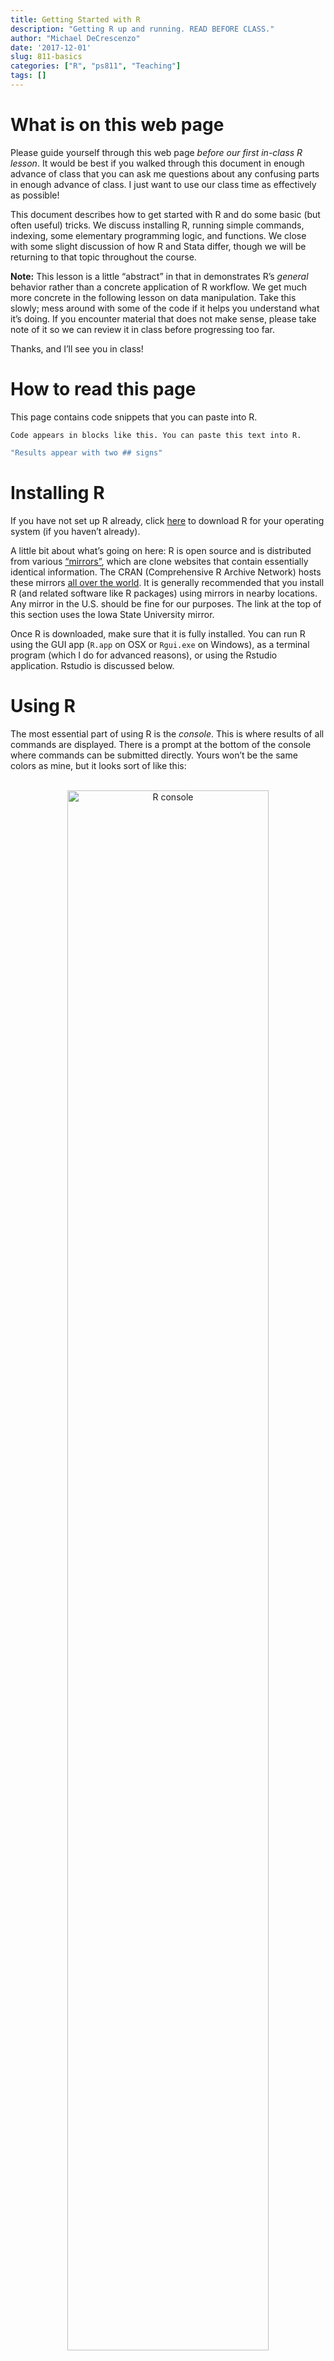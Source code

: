 ```yaml
---
title: Getting Started with R
description: "Getting R up and running. READ BEFORE CLASS."
author: "Michael DeCrescenzo"
date: '2017-12-01'
slug: 811-basics
categories: ["R", "ps811", "Teaching"]
tags: []
---
```


# What is on this web page

Please guide yourself through this web page *before our first in-class R lesson*. It would be best if you walked through this document in enough advance of class that you can ask me questions about any confusing parts in enough advance of class. I just want to use our class time as effectively as possible!

This document describes how to get started with R and do some basic (but often useful) tricks. We discuss installing R, running simple commands, indexing, some elementary programming logic, and functions. We close with some slight discussion of how R and Stata differ, though we will be returning to that topic throughout the course.

**Note:** This lesson is a little "abstract" in that in demonstrates R's *general* behavior rather than a concrete application of R workflow. We get much more concrete in the following lesson on data manipulation. Take this slowly; mess around with some of the code if it helps you understand what it's doing. If you encounter material that does not make sense, please take note of it so we can review it in class before progressing too far.

Thanks, and I'll see you in class!


# How to read this page

This page contains code snippets that you can paste into R. 

```
Code appears in blocks like this. You can paste this text into R.
```

```r
"Results appear with two ## signs"
```



# Installing R

If you have not set up R already, click [here](https://mirror.las.iastate.edu/CRAN/) to download R for your operating system (if you haven't already). 

A little bit about what's going on here: R is open source and is distributed from various ["mirrors"](https://en.wikipedia.org/wiki/Mirror_website), which are clone websites that contain essentially identical information. The CRAN (Comprehensive R Archive Network) hosts these mirrors [all over the world](https://cran.r-project.org/mirrors.html). It is generally recommended that you install R (and related software like R packages) using mirrors in nearby locations. Any mirror in the U.S. should be fine for our purposes. The link at the top of this section uses the Iowa State University mirror.

Once R is downloaded, make sure that it is fully installed. You can run R using the GUI app (`R.app` on OSX or `Rgui.exe` on Windows), as a terminal program (which I do for advanced reasons), or using the Rstudio application. Rstudio is discussed below.



# Using R

The most essential part of using R is the *console*. This is where results of all commands are displayed. There is a prompt at the bottom of the console where commands can be submitted directly. Yours won't be the same colors as mine, but it looks sort of like this:

<center>
  <br>
  <img src="img/r-console.png"  alt="R console" style="width: 80%">
</center>
<br>

Although you can type commands directly into the console, most commands should be written in a *script file*. Script files serve the same purpose as they do in Stata; they provide a record of all commands you want to run in your analysis. This lets you replicate your analysis the next day, the next week, the next year, or whenever (presuming your code does not become obsolete with future package versions, for example).



# Open a script file

Use whatever program you desire to open a script file. The basic R GUI application has a script editor that can be accessed using the `File` menu or a keyboard shortcut. Many R users prefer to manage R projects using [Rstudio](https://www.rstudio.com/products/rstudio/), an [IDE](https://en.wikipedia.org/wiki/Integrated_development_environment) that provides several tools for interacting with R. Windows users may find Notepad++ or TextMate to be useful text editors. Advanced programmers may use Emacs or Vim with some package (such as ESS for Emacs) to speak to the R console. I would recommend any external editor that can send commands to the R console and, as you become more comfortable with R, that contains some keyboard shortcuts for creating fast R code. Rstudio comes standard with many such shortcuts.

Personally, I prefer to edit R script using the [Sublime Text](https://www.sublimetext.com/) editor and the [R-Box package](https://packagecontrol.io/packages/R-Box).^[Package control does not come default with Sublime Text, but it is a universal component of any Sublime user's experience. Instructions for installing and using Package Control can be found [here](https://packagecontrol.io/installation).] Sublime has a nice system for editing custom keyboard macros for any language you frequently use, which I use liberally.^[Individuals who are already comfortable with Sublime should feel free to raid my custom settings, which can be obtained through my [Github page](https://github.com/mikedecr/sublime-user-folder).]

Script files should begin with some description of the script. You can include comments (text that will not be executed as R commands) after the `#` symbol. For example, your script file for this lesson might contain some comments at the top like...

```r
# ------------------------------------------------------------
#  PS 811: statistical computing for political science
#  Lesson 1: Basics of R
# ------------------------------------------------------------
```

Comments are great for describing what code is doing, planning an analysis, writing notes to yourself. Comments are also great for *pseudocode*, which are notes to yourself that "translate" what code is doing into English. We will see some examples of this as the course progresses.

At the top of my script files, I typically include some code that sets up my project:

- create subdirectories for storing output (we will talk about this in future lessons)
- load relevant packages
- set project-wide options (graphics themes, graphics colors, any other things I want to store)

Although a script file can be imperfect while a project is being developed, a well-written script file for a finished project should be organized, easy to read, and run from top to bottom without any errors. This is important for ensuring that you can retrace the steps of your analysis.

Save this file. In your `ps811` folder on your computer (which you should have...), create a section for R containing a "lessons" folder. Save this document in `ps811/R/lessons/`.^[This notation signifies a folder directory pathway. Slashes indicate folders.] 




# Executing commands

Just like Stata, the R interface is 
a REPL---that is, Read-Evaluate-Print Loop. That means R processes commands one at a time without the need to pre-compile any code (compilation essentially happens during execution).^[Interestingly, this makes R slower than languages that require pre-compilation---such as C++, which is the basis of the Stan language for writing Bayesian models. Much of Bayesian analysis is waiting for models to compile (and then waiting for the sampler to run...lots of waiting in Bayes).]

Just to demonstrate some basic R behavior, let's run a few commands.

First, R works as a calculator. It can handle mathematical expressions. Paste or type the following lines of code DIRECTLY into the console.

```r
1 + 1
2 + 2
100 * 2
500 / 4
```

You will notice that the results of each calculation will print beside a little `[1]`. Ignore this for now; we will explain it later.

Now take the above block of code and paste the commands into your script file. Try to run the commands from the script file using a keyboard shortcut. Most computers and interfaces use `super + enter`, where `super` refers to `Ctrl` on PCs or `Cmd` on Macs. Windows machines may use a different shortcut, such as `Ctrl + R`. Take this opportunity to look up the appropriate keyboard shortcut on your own, *before coming to lecture!* :-)



# Everything is an Object

We don't usually manipulate mathematical expressions this atomically in R. Instead we treat data as variables. Before we jump into that, we should explain how R treats variables. 

In R, everything is an object. I can store an arbitrary value as a variable, which is an object. A text string can be an object. An entire dataset. A variable within a dataset can be thought of as an object within another object. It's all objects. This makes R very flexible, although some object manipulations are obviously out of bounds (can't add `4 + "fish"`, for example).



# Variables

We can store and manipulate variables in R. Just as how in math the expression $x + 4$ can take different values depending on the value of $x$, we can do similar things with R. 

First, we'll "assign" a value to a variable using the assignment operator `<-`. The `<-` is a combination of a less-than sign `<` and a hyphen `-`.

For example,

```r
x <- 5
```

Now the variable `x` has the value of `5`, which is to say, `x` and `5` now mean the same thing! 

We can display the contents of any object by simply typing the object name. Print out `x`...

```r
x
```

...and we get back a `5`.

Do some math with `x`...

```r
x + 4
```

You can read the `<-` operator as "gets." So in the above example, `x` "gets" the value of 5. For simple expressions, `<-` can mean "equals," but as we begin working with more complex objects (such as the results of a statistical model), saying "equals" in your head becomes a little more difficult to justify.


# More variables: vectors

We can assign a series of values to a variable. One way to do this in R is the `c()` function. The `c()` function will bind several elements into one variable, as long as the elements can be coerced to be the same data type (numeric, factor, string, etc). We will return to the concept of *data types* later.

```r
y <- c(2, 4, 6)
y
```

If you wrap an assignment inside of parentheses, the result will print at the same time that values are assigned.

```r
(y <- c(2, 4, 6))
```

We can use multi-element variables to do math on the entire variable at once. Just as we could do real math...

$\begin{align} 2 \cdot \begin{bmatrix} 2 \\ 4 \\ 6 \end{bmatrix} = \begin{bmatrix} 4 \\ 8 \\ 12 \end{bmatrix} \end{align}$

we can also do similar things with vectors in R.

```r
2 * y
y * y
```


# Indexing

It is possible to access the elements of a variable using *indexing* notation. R uses square brackets to select a given element in a variable. Using the variable `y` from above, what are the first, second, and third elements?

```r
y
y[1]
y[2]
y[3]
```

Indexing notation is why the console prints a little `[1]` next to all results. It is indicating that the adjacent element is the first element. This becomes clearer if we were to print a long vector with many more elements---for example, 100 repetitions of the same data.

```r
rep("hello", 100)
```

We could have two (or higher) dimensional objects. Let's make some simple two-dimensional objects:

```r
tall_m <- rbind(c(1, 2), 
                c(3, 4), 
                c(5, 6))
tall_m
```

(Notice how `rbind()` binds vectors together as rows.)

```r
wide_m <- cbind(c(1, 2), 
                c(3, 4), 
                c(5, 6))
wide_m
```

(And `cbind()` binds vectors as columns.)

We can still use indexing notation to access the data within these objects. We use the notation `object[a, b]`, where `a` indicates the row number and `b` indicates the column number.

```r
tall_m[2, 2]
wide_m[1, 3]
```

If we don't specify a row, R grabs every row. Here we leave the row unspecified but grab the second column.

```r
tall_m
tall_m[ , 2]
```

And if we don't specify a column, R returns every column. Here we specify the row but leave the column unspecified.

```r
wide_m[1, ]
```

**Note:** Although some languages are "zero-indexed" (meaning the first element of a variable is index position 0), R is "one-indexed." This makes more sense for statistical purposes, but may be different from other languages you have seen (for example C). Calling the 0'th element of a variable does not throw an error, however. Go figure.

```r
y[0]
```

**Another important note:** Indexing isn't something you will use much in the tidyverse, but it is important to be familiar with it for a few reasons. First, it has useful mathematical parallels, where $y_{i}$ is analogous to `y[i]`. This sometimes comes in handy for dealing with the results from statistical models. Additionally, you will encounter it when searching through message boards for R help, especially when you see someone do some kind of *logical selection*. What does "logical selection" mean, exactly? Well...


# Logic

Logic as a concept in programming is less daunting than it sounds. At it's core, what we're doing is dealing with `TRUE`s and `FALSE`s. An example to illustrate what I mean. We'll make a vector.

```r
(g <- 1:10)
```

We can ask R about things that are true and false about the values in the vector. For example, are the values greater than 5?

```r
g > 5
```

What happened here? The statement `g > 5` is a "logical," meaning that its underlying meaning is fundamentally `TRUE` or `FALSE`. R asks if `g` is greater than 5 for each element in `g`, and R returns an entire vector of logicals, each element corresponding to the original elements in `g`. 

We can do this kind of thing with several operators. Let's see them in practice.

```r
# g "is equal to" 5
g == 5

# g "is greater than" 5
g > 5

# g "is less than" 5
g < 5

# g "is greater than or equal to" 5
g >= 5

# g "is less than or equal to" 5
g <= 5
```

Relating this back to index notation, you will probably see R users online using indexing and logical evaluation to select observations from a dataset. For example, let's say I want to multiply `g` by 10.

```r
g * 10
```

And now let's say that I only want to do this for values of `g` less than 4. First I can limit my selection of `g` to the values I want...

```r
g[g < 4]
```

...and then do the operation I want.

```r
g[g < 4] * 10
```

This seems a little abstract right now, but here's how you may see others do this online. Let's say that I have a dataset of World Health Organization data, and I want to look only at the European data. You might see someone online limit the data like so.

```r
who[region == "Europe", ]
```

This block of code would be read as, "print the `who` object keeping only the observations (rows) from the Europe region, keeping every column". The `tidyverse` uses other tools to do this kind of thing, which I find to be easier.



# Data types

There are a few different types of data in R. 

- Logical: `TRUE`s and `FALSE`s.
- Numeric: including integers and doubles
- Strings: text strings that are contained in `"quotes"`. R calls these "character" type variables.
- Factors: ordered categories with text labels

Factors require some explanation, because they are somewhat like numbers, but also somewhat like text strings. They are like text strings because they have text labels and you can't do math with them. But they are like numbers because you can put them in order. Put another way, factors are *ordered categories* that have textual metadata. You can interact with them as text strings, but they are stored in the computer as numbers to conserve memory. As a result, factors are really only good for variables with finite categories, such as a 1-to-5 Likert scale.

You can coerce data from type to another, and they follow some intuitive rules (with certain trade-offs). Here we coerce numbers to characters.

```r
1:3
as.character(1:3)
```

Numbers to factors, notice the creation of the metadata---i.e. the factor "levels."

```r
as.factor(1:3)
```

Character to factor. Notice how levels are assigned alphabetically by default. You can modify this with the `levels = ` argument in the `factor()` function.

```r
# This object comes with R, originally a character variable
state.abb
as.factor(state.abb)
factor(state.abb, levels = state.abb) # custom levels
```

You can go from text to numeric, but only by way of factors. This is because `as.factor()` coerces text strings into ordered categories, and then `as.numeric()` interprets the ordering as numeric values.

```r
as.numeric(as.factor(state.abb))
```

Note: data types are different from *object classes*. There are many classes of objects that can have different attributes. We'll see these more in future lessons (but examples include matrices, data frames, tables, lists, tibbles, lm objects, and so on).


# Missing data

Vectors might contain missing data. The missing data code in R is `NA`, without quotes. 

Missing data take the same data type as the vector in which they are located.^[In fact, all elements in a vector must be the same data type. If you try to combine numbers and strings in the same vector, R coerces the vector to be the more inclusive data type, which is a string (so the number becomes the string-version of the number, i.e. `1` becomes `"1"`).] For example:

```r
h <- c(1, 2, NA, 4)
# what data type is h?
str(h)
```

By placing `NA` inside a numeric vector, what we've told R is that we know that the missing data is numeric, we just don't know what the number is. As a result, a rule that applies to any number applies also to a missing numeric value, for example...

```r
h^0
```

Any number raised to the 0 is 1, even if we don't know what the number is!

If the value of the number matters, however, some functions fail. For example, we don't know the mean of `h`. Try the following.

```r
mean(h)
```

We get a missing value, which is to say, we know that there *should* be a numeric mean, we just don't know what it is because we don't know all of `h`. When we want to calculate this value irrespective of the missing values, we often need to tell R to skip over missing values.

```r
mean(h, na.rm = TRUE)
```

# Functions

Although you can perform simple operations on data in R (adding, multiplying, and so on), these get tedious for complex tasks. Sequences of operations can be simplified as functions. We have already seen some examples of functions, such as `c()` for making vectors. 

There are three things you need to use a function.

1. The function name itself. Self-explanatory
2. Parentheses. This tells R that the object name is meant to be a function.
3. Arguments inside the parentheses. Technically these can be optional, depending on the function and its default behaviors. Arguments can be data that you pass to the function (as inputs), settings that you modify, and so on.

Here are some common, helpful functions. 

```r
# create normally distributed random noise
(x <- rnorm(n = 100, mean = 0, sd = 1)) 

sum(x) 
# number of elements in an object
length(x) 
# calculating an average by hand
sum(x) / length(x)  
# equivalent
mean(x) 

# variance
var(x) 
# variance by hand
sum((x - mean(x))^2) / (length(x) - 1) 

# standard deviation
sd(x)
sqrt(sum((x - mean(x))^2) / (length(x) - 1))
```

Some common issues with functions.

1. As mentioned above, some functions don't work as intended when you have missing values, so you may need to coerce R to skip over missing values.
2. Some functions require multiple variables from one dataset. Because R can contain multiple datasets at once, these functions want you to tell R which dataset you want to use. This is often done with a `data =` argument inside the function. For example, a linear model would work like `lm(y ~ x, data = dataset_name)`. This tells R and that the `y` and `x` variables can be found in the dataset called `dataset_name`. We'll see more of this in future lessons.
3. In math, we learn that if we give a function the same input, it returns the same output every time. (You may recall the "vertical line test.") Statistics pushes on this definition a little bit: a function may return "random" results if they represent stochastic processes (such as coin flips). This works in the computer also (e.g. the `rnorm()` function, which simulates randomly distributed noise. There are other distribution sampling functions as well). Technically speaking though, they are only pseudorandom and can be made nonrandom by specifying a seed using the `set.seed()` function.


# Packages (for non-base functions)

Base R only contains a small number of functions. Most analyses require more complicated tools that are not standard with R. For these tasks, there are hundreds of packages available for download. 

Official R packages are hosted on CRAN and can be installed with code. For example, the following code will install the `tidyverse` package. Because the package depends on other packages, all packages will be downloaded if not already on your system. As a result, this command would take a while to execute (but you should execute it...we will use this package in class).

```r
install.packages("tidyverse")
```



# User-defined functions

This section is a little complicated, so it's okay if it doesn't make perfect sense at first.

In R, it is easy to write your own functions. Here is an example of a function that calculates a mean. 

```r
my_mean <- function(z) {

  sum_z <- sum(z)
  n <- length(z)
  the_mean <- sum_z / n
  
  return(the_mean)

}
```

Here's how this works. 

First, we pick a name for the function. Here, we chose `my_mean`. If you don't know if there are any existing functions with the same name, you can check the R help files. 

```r
?my_mean
??my_mean
```

Looks like we're all clear to use the name `my_mean`. Now that we have a good name, we need to *define* what the function does. We do this by *assigning* a definition to the name `my_mean`. That's what the `my_mean <- function(z) {...}` means. (Yes, in R, even functions are objects). 

We must decide which *arguments* this function should have. An argument is information that gets *passed* to the function. That's what the `function(z)` is doing---the function takes one argument called `z`. We could have written `function(banana)` if we wanted, and then manipulated the `banana` object inside the function. The `z` (or `banana`) object name is just a stand-in for information that we are going to manipulate inside the function definition. 

What manipulation takes place? That's what the remainder of the definition lays out. If we passed some variable to `my_mean()`, what the function does is calculate the sum, find the length, and then divide the sum by the length. Finally, we ask the function to *return* the calculated value, meaning that when we pass in some `z` data, we get out some value that is the result of `the_mean`.

For example, let's make some data. 

```r
(some_data <- seq(0, 10, 2))
```

(Notice that the `seq(a, b, c)` function creates a sequence of values from `a` to `b` with a skip interval of `c`.) And then we will find the mean of this variable using our new mean function.

```r
my_mean(some_data)
```

There is one potentially-confusing point I need to make about custom functions. The variables that are manipulated inside the function definition are called *local variables*. This means they only exist in the world of that function. Although the function manipulates variables called `z`, `sum_z`, and so on, those variables only exist to that function and are not accessible to you in the rest of R's memory. They exist only to make the function work. To demonstrate the point, print out all of the objects in R's memory using the `ls()` function.

```r
ls()
```

You will notice that none of the objects created by `my_mean()` are there. This is by design, because you don't want any function you create to get confused about whether the object you want to manipulate is local or global. 

Let's give this an example. If I have a variable called `abc` in R memory, and I manipulate a local variable called `abc` inside a function, have I manipulated the original `abc`? The answer is No. 

Let's see how. We make some object...

```r
(abc <- 150)
```

and then write the following function...

```r
zero_out <- function(abc) {
  abc <- 0
  return(abc)
} 
``` 

And we pass `abc` to the function, which returns a 0.

```r
zero_out(abc)
```

The question is, have we overwritten the original `abc` to zero? No, we haven't.

```r
abc
```

That's because the `abc` inside the function definition is a *local variable*, so it has no bearing on other objects in R memory. For this reason, it is important that the objects you manipulate within a function are either (a) *passed to the function as arguments* or (b) *created within the function*. 





# R vs Stata

As we continue these lessons, you will see more about how these languages are similar and different. There are definitely *some* similarities. The REPL interface (commands are evaluated instantly and results displayed in a console) is a big one. This means you don't have to compile an entire file of code before you can run it. Yay! 

The differences between R and Stata have benefits and drawbacks. Here is some rapid-fire accounting of some differences. 

R is free and open source. 

- Pro: When you lose your university access license to Stata (which you will, eventually), you can still use R.
- Con: Some of the stuff in R may lower quality than the stuff in Stata. Granted, most of the stuff in R you use works just as well as Stata, but there is really nothing stopping some ding dong from writing some crappy code and putting it out there. Wisdom of the crowds generally holds though: if an R tool is popular, you can count on it to be reliable. There are *lots* of smart people using and constantly improving R!

R is a fully formed programming language.

- Pro: R makes it very easy to directly access data as vectors, matrices, and dataframes with intuitive programming syntax such as indexing.
- Pro: R operates with *functions* rather than commands. In R, if I had the functions `f()`, `g()`, and `h()`, I could write `f(g(h(x)))` in one line of code and it just works. Not so in Stata. 
- Con: This makes R a little tougher to learn at first for those with less computing experience.


R is object-oriented.

- Pro: this lets R be very flexible.
- Pro: You can load and manipulate multiple datasets at once without being confined to one data table. 
- Con: This makes accessing variables within datasets more difficult, because you have to specify *which* dataset to look inside of. We will cover this in the future. Luckily, the `tidyverse` provides tools for making this easier.
- Con: This also makes R slower than Stata, generally speaking. This is because R has to check to make sure that the commands you want to run make sense (checking data types, sizes of objects, and so on). You generally won't notice this unless you work with larger datasets. When your dataset is truly massive, there are ways to use R as a front-end to interact with other programming languages, such as `RSQL` to talk to SQL from R.


R's interface is less graphical than Stata. It's all about the code.

- Pro: This makes replication easier (or, harder to mess up) in R, because there is less dependence on pointing-and-clicking to create analysis and graphics. 
- Con: For newcomers who are used to seeing their data in front of them as a spreadsheet, this makes R more psychologically difficult to pick up than Stata.
- Con: R syntax is more "programmy" and less English-seeming. The drawback of this is that it is complicated *at first*. The benefit of this is that it is simpler in the long run, because the rules of the syntax create long-run structure and coherence in the R language.



# Moving on

If you have made it this far, take a break! 

I want to remind you that future lessons will be far less abstract than this one. Many concepts in this lesson are *important* in the sense that you will see them again during your R career, but they are not all *essential* for surviving this course. Future lessons will be far more concrete and dataset-driven.

Continue with the next lesson: [Data Manipulation](811/811-data)








